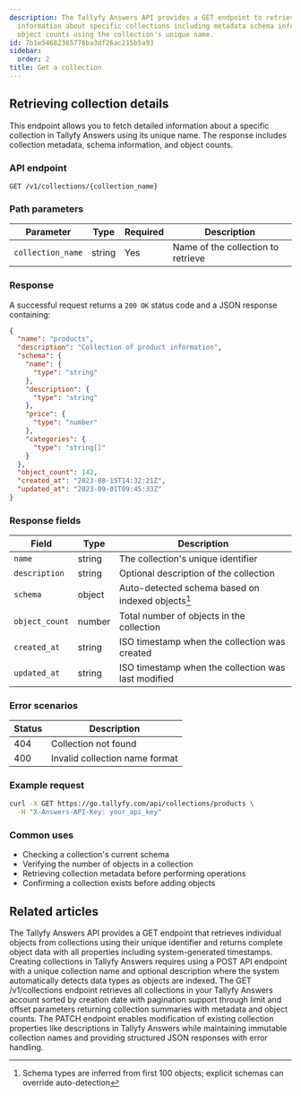 ```yaml
---
description: The Tallyfy Answers API provides a GET endpoint to retrieve detailed
  information about specific collections including metadata schema information and
  object counts using the collection's unique name.
id: 7b1e54682365776ba3df26ac215b5a93
sidebar:
  order: 2
title: Get a collection
---
```


## Retrieving collection details

This endpoint allows you to fetch detailed information about a specific collection in Tallyfy Answers using its unique name. The response includes collection metadata, schema information, and object counts.

### API endpoint

```
GET /v1/collections/{collection_name}
```

### Path parameters

| Parameter | Type | Required | Description |
|-----------|------|----------|-------------|
| `collection_name` | string | Yes | Name of the collection to retrieve |

### Response

A successful request returns a `200 OK` status code and a JSON response containing:

```json
{
  "name": "products",
  "description": "Collection of product information",
  "schema": {
    "name": {
      "type": "string"
    },
    "description": {
      "type": "string"
    },
    "price": {
      "type": "number"
    },
    "categories": {
      "type": "string[]"
    }
  },
  "object_count": 142,
  "created_at": "2023-08-15T14:32:21Z",
  "updated_at": "2023-09-01T09:45:33Z"
}
```

### Response fields

| Field | Type | Description |
|-------|------|-------------|
| `name` | string | The collection's unique identifier |
| `description` | string | Optional description of the collection |
| `schema` | object | Auto-detected schema based on indexed objects[^1] |
| `object_count` | number | Total number of objects in the collection |
| `created_at` | string | ISO timestamp when the collection was created |
| `updated_at` | string | ISO timestamp when the collection was last modified |

### Error scenarios

| Status | Description |
|--------|-------------|
| 404 | Collection not found |
| 400 | Invalid collection name format |

### Example request

```bash
curl -X GET https://go.tallyfy.com/api/collections/products \
  -H "X-Answers-API-Key: your_api_key"
```

### Common uses

- Checking a collection's current schema
- Verifying the number of objects in a collection
- Retrieving collection metadata before performing operations
- Confirming a collection exists before adding objects


[^1]: Schema types are inferred from first 100 objects; explicit schemas can override auto-detection

## Related articles
<CardGrid>
<LinkTitleCard header="<b>Objects > Get an object</b>" href="/products/answers/objects/get-object/" > The Tallyfy Answers API provides a GET endpoint that retrieves individual objects from collections using their unique identifier and returns complete object data with all properties including system-generated timestamps. </LinkTitleCard>
<LinkTitleCard header="<b>Collections > Create a collection</b>" href="/products/answers/collections/create-collection/" > Creating collections in Tallyfy Answers requires using a POST API endpoint with a unique collection name and optional description where the system automatically detects data types as objects are indexed. </LinkTitleCard>
<LinkTitleCard header="<b>Collections > Get all collections</b>" href="/products/answers/collections/get-all-collections/" > The GET /v1/collections endpoint retrieves all collections in your Tallyfy Answers account sorted by creation date with pagination support through limit and offset parameters returning collection summaries with metadata and object counts. </LinkTitleCard>
<LinkTitleCard header="<b>Collections > Update a collection</b>" href="/products/answers/collections/update-collection/" > The PATCH endpoint enables modification of existing collection properties like descriptions in Tallyfy Answers while maintaining immutable collection names and providing structured JSON responses with error handling. </LinkTitleCard>
</CardGrid>